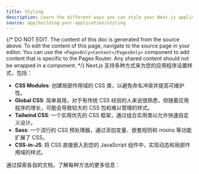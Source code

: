 ```yaml
---
title: Styling
description: Learn the different ways you can style your Next.js application.
source: app/building-your-application/styling
---
```


{/* DO NOT EDIT. The content of this doc is generated from the source above. To edit the content of this page, navigate to the source page in your editor. You can use the `<PagesOnly>Content</PagesOnly>` component to add content that is specific to the Pages Router. Any shared content should not be wrapped in a component. */}
Next.js 支持多种方式来为您的应用程序设置样式，包括：

- **CSS Modules**: 创建局部作用域的 CSS 类，以避免命名冲突并提高可维护性。
- **Global CSS**: 简单易用，对于有传统 CSS 经验的人来说很熟悉，但随着应用程序的增长，可能会导致较大的 CSS 包和难以管理的样式。
- **Tailwind CSS**: 一个实用优先的 CSS 框架，通过组合实用类以允许快速自定义设计。
- **Sass**: 一个流行的 CSS 预处理器，通过添加变量、嵌套规则和 mixins 等功能扩展了 CSS。
- **CSS-in-JS**: 将 CSS 直接嵌入到您的 JavaScript 组件中，实现动态和局部作用域的样式。

通过探索各自的文档，了解每种方法的更多信息：
